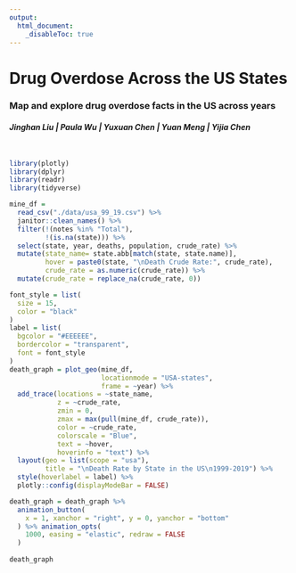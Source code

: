 ```yaml
---
output: 
  html_document:
    _disableToc: true
---
```

<body background="images/drug_opc.jpg">
</body>
<body>
<h1>**Drug Overdose Across the US States**</h1>
<h3>Map and explore drug overdose facts in the US across years</h3>
<h4>*Jinghan Liu | Paula Wu | Yuxuan Chen | Yuan Meng | Yijia Chen*</h4>
</body>
<br>


```r
library(plotly)
library(dplyr)
library(readr)
library(tidyverse)
```
```r
mine_df = 
  read_csv("./data/usa_99_19.csv") %>% 
  janitor::clean_names() %>%
  filter(!(notes %in% "Total"),
         !(is.na(state))) %>% 
  select(state, year, deaths, population, crude_rate) %>% 
  mutate(state_name= state.abb[match(state, state.name)],
         hover = paste0(state, "\nDeath Crude Rate:", crude_rate),
         crude_rate = as.numeric(crude_rate)) %>% 
  mutate(crude_rate = replace_na(crude_rate, 0))

```

<style>
img {
  display: block;
  margin-left: auto;
  margin-right: auto;
}
</style>
```r
font_style = list(
  size = 15, 
  color = "black"
)
label = list(
  bgcolor = "#EEEEEE",
  bordercolor = "transparent",
  font = font_style
)
death_graph = plot_geo(mine_df, 
                       locationmode = "USA-states",
                       frame = ~year) %>% 
  add_trace(locations = ~state_name,
            z = ~crude_rate,
            zmin = 0,
            zmax = max(pull(mine_df, crude_rate)),
            color = ~crude_rate,
            colorscale = "Blue",
            text = ~hover,
            hoverinfo = "text") %>% 
  layout(geo = list(scope = "usa"),
         title = "\nDeath Rate by State in the US\n1999-2019") %>% 
  style(hoverlabel = label) %>% 
  plotly::config(displayModeBar = FALSE)

death_graph = death_graph %>% 
  animation_button(
    x = 1, xanchor = "right", y = 0, yanchor = "bottom"
  ) %>% animation_opts(
    1000, easing = "elastic", redraw = FALSE
  )
  
death_graph
```




